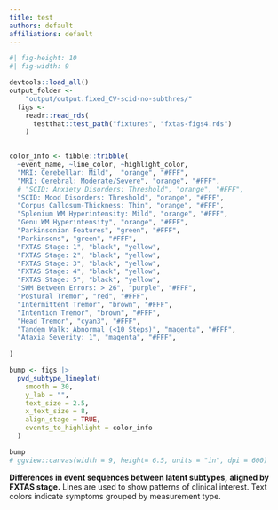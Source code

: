 ```yaml
---
title: test
authors: default
affiliations: default
---
```


::: {#fig-pvd_chosen_subtypes_bumpplot}

```r
#| fig-height: 10
#| fig-width: 9

devtools::load_all()
output_folder <-
    "output/output.fixed_CV-scid-no-subthres/"
  figs <-
    readr::read_rds(
      testthat::test_path("fixtures", "fxtas-figs4.rds")
    )

  
color_info <- tibble::tribble(
  ~event_name, ~line_color, ~highlight_color,
  "MRI: Cerebellar: Mild",  "orange", "#FFF",
  "MRI: Cerebral: Moderate/Severe", "orange", "#FFF",
  # "SCID: Anxiety Disorders: Threshold", "orange", "#FFF",
  "SCID: Mood Disorders: Threshold", "orange", "#FFF",
  "Corpus Callosum-Thickness: Thin", "orange", "#FFF",
  "Splenium WM Hyperintensity: Mild", "orange", "#FFF",
  "Genu WM Hyperintensity", "orange", "#FFF",
  "Parkinsonian Features", "green", "#FFF",
  "Parkinsons", "green", "#FFF",
  "FXTAS Stage: 1", "black", "yellow",
  "FXTAS Stage: 2", "black", "yellow",
  "FXTAS Stage: 3", "black", "yellow",
  "FXTAS Stage: 4", "black", "yellow",
  "FXTAS Stage: 5", "black", "yellow",
  "SWM Between Errors: > 26", "purple", "#FFF",
  "Postural Tremor", "red", "#FFF",
  "Intermittent Tremor", "brown", "#FFF",
  "Intention Tremor", "brown", "#FFF",
  "Head Tremor", "cyan3", "#FFF",
  "Tandem Walk: Abnormal (<10 Steps)", "magenta", "#FFF",
  "Ataxia Severity: 1", "magenta", "#FFF",
  
)

bump <- figs |> 
  pvd_subtype_lineplot(
    smooth = 30,
    y_lab = "",
    text_size = 2.5,
    x_text_size = 8,
    align_stage = TRUE,
    events_to_highlight = color_info
  )

bump
# ggview::canvas(width = 9, height= 6.5, units = "in", dpi = 600)
```


**Differences in event sequences between latent subtypes,**
**aligned by FXTAS stage.**
Lines are used to show patterns of clinical interest.
Text colors indicate symptoms grouped by measurement type.

:::
